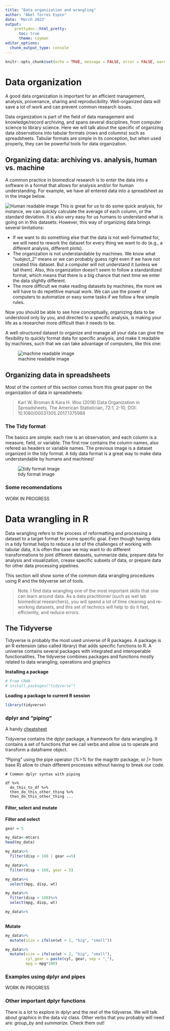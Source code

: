 ```yaml
---
title: "Data organization and wrangling"
author: "Abel Torres Espin"
date: 'March 2023'
output:
    prettydoc::html_pretty:
      toc: true
      theme: cayman
editor_options: 
  chunk_output_type: console
---
```


```r
knitr::opts_chunk$set(echo = TRUE, message = FALSE, error = FALSE, warning = FALSE)
```

# Data organization

A good data organization is important for an efficient management, analysis, provenance, sharing and reproducibility. Well-organized data will save a lot of work and can prevent common research issues.

Data organization is part of the field of data management and knowledge/record archiving, and spans several disciplines, from computer science to library science. Here we will talk about the specific of organizing data observations into tabular formats (rows and columns) such as spreadsheets. Tabular formats are simple in its conception, but when used properly, they can be powerful tools for data organization.

## Organizing data: archiving vs. analysis, human vs. machine

A common practice in biomedical research is to enter the data into a software in a format that allows for analysis and/or for human understanding. For example, we have all entered data into a spreadsheet as in the image below.

![Human readable image](Data organization human readable 1.jpg)
This is great for us to do some quick analysis, for instance, we can quickly calculate the average of each column, or the standard deviation. It is also very easy for us humans to understand what is going on in this datasets. However, this way of organizing data brings several limitations:

* If we want to do something else that the data is not well-formatted for, we will need to rework the dataset for every thing we want to do (e.g., a different analysis, different plots).
* The organization is not understandable by machines. We know what "subject_2" means or we can probably guess right even if we have not created this dataset. But a computer will not understand it (unless we tall them). Also, this organization doesn't seem to follow a standardized format, which means that there is a big chance that next time we enter the data slightly different. 
* The more difficult we make reading datasets by machines, the more we will have to do repetitive manual work. We can use the power of computers to automatize or easy some tasks if we follow a few simple rules.

Now you should be able to see how conceptually, organizing data to be understood only by you, and directed to a specific analysis, is making your life as a researcher more difficult than it needs to be.

A well-structured dataset to organize and manage all your data can give the flexibility to quickly format data for specific analysis, and make it readable by machines, such that we can take advantage of computers, like this one:

![machine readable image](Data organization machine readable 2.jpg)

## Organizing data in spreadsheets

Most of the content of this section comes from this great paper on the organization of data in spreadsheets:

>Karl W. Broman & Kara H. Woo (2018) Data Organization in Spreadsheets, The American Statistician, 72:1, 2-10, DOI: 10.1080/00031305.2017.1375989

### The Tidy format

The basics are simple: each row is an observation, and each column is a measure, field, or variable. The first row contains the column names, also refered as headers or variable names. The previous image is a dataset organized in the tidy format. A tidy data format is a great way to make data understandable by humans and machines!

![tidy format image](tidy format.jpg)

### Some recomendations

WORK IN PROGRESS

# Data wrangling in R

Data wrangling refers to the process of reformatting and processing a dataset to a target format for some specific goal. Even though having data in a tidy format helps to reduce a lot of the challenges of working with tabular data, it is often the case we may want to do different transformations to joint different datasets, summarize data, prepare data for analysis and visualization, crease specific subsets of data, or prepare data for other data processing pipelines.

This section will show some of the common data wrangling procedures using R and the tidyverse set of tools.

>Note. I find data wrangling one of the most important skills that one can learn around data. As a data practitioner (such as wet lab biomedical researchers), you will spend a lot of time cleaning and re-working datasets, and this set of technics will help to do it fast, efficiently, and reduce errors.
    
## The Tidyverse

Tidyverse is probably the most used universe of R packages. A package is an R extension (also called library) that adds specific functions to R. A universe contains several packages with integrated and interoperable functionalities. The tidyverse combines packages and functions mostly related to data wrangling, operations and graphics

**Installing a package**
```r
# From CRAN
# install.packages("tidyverse")
```

**Loading a package to current R session**
```r
library(tidyverse)
```

### dplyr and “piping”

A handy [cheatsheet](https://www.rstudio.com/wp-content/uploads/2015/02/data-wrangling-cheatsheet.pdf) 

Tidyverse contains the dplyr package, a framework for data wrangling. It contains a set of functions that we call verbs and allow us to operate and transform a dataframe object.

“Piping” using the pipe operator (*%>%* for the magrittr package, or *|>* from base R) allow to chain different processes without having to break our code.

````
# Common dplyr syntax with piping

df %>%
  do_this_to_df %>%
  then_do_this_other_thing %>%
  then_do_this_other_thing ...

````
#### Filter, select and mutate

**Filter and select**
```r

gear = 5

my_data<-mtcars
head(my_data)

my_data%>%
  filter(disp < 100 | gear ==5)

my_data%>%
  filter(disp < 100, gear = 5)

my_data%>%
  select(mpg, disp, wt)

my_data%>%
  filter(disp < 100)%>%
  select(mpg, disp, wt)

```
```r
my_data%>%
  
```

**Mutate**
```r
my_data%>%
  mutate(size = ifelse(wt > 2, "big", "small"))

my_data%>%
  mutate(size = ifelse(wt > 2, "big", "small"),
         cyl_gear = paste(cyl, gear, sep = "_"),
         mpg = mpg*100)
```

### Examples using dplyr and pipes

WORK IN PROGRESS

### Other important dplyr functions

There is a lot to explore in dplyr and the rest of the tidyverse. We will talk about graphics in the data viz class. Other verbs that you probably will need are: *group_by* and *summarize*. Check them out!